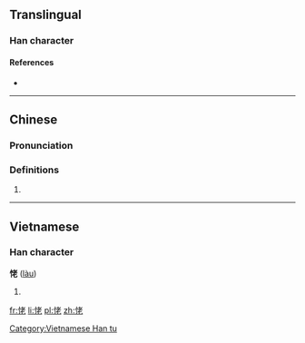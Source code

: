 ==Translingual==

===Han character===
{{Han char|rn=61|rad=心|as=06|sn=9|four=9401<sub>1</sub>|canj=心十大心 (PJKP)|ids=⿰[[忄]][[老]]}}

====References====
* {{Han ref|kx=0383.240|dkj=10526|dj=0714.030|hdz=42294.020|uh=6045|ud=24645|bh=CEC4|bd=52932}}

----

==Chinese==
{{zh-hanzi-box|[[恅]]}}

===Pronunciation===
{{zh-pron
|m=lǎo
|c=lou5
|h=pfs=láu
|w=2lau
|mc=y
|cat=
}}
<!--the format and categories are to be decided-->

===Definitions===
<!--POS is unknown-->
# {{defn|lang=zh}}

----

==Vietnamese==

===Han character===
'''恅''' ([[làu]])

# {{defn|lang=vi}}

[[Category:Vietnamese Han tu]]

[[fr:恅]]
[[li:恅]]
[[pl:恅]]
[[zh:恅]]